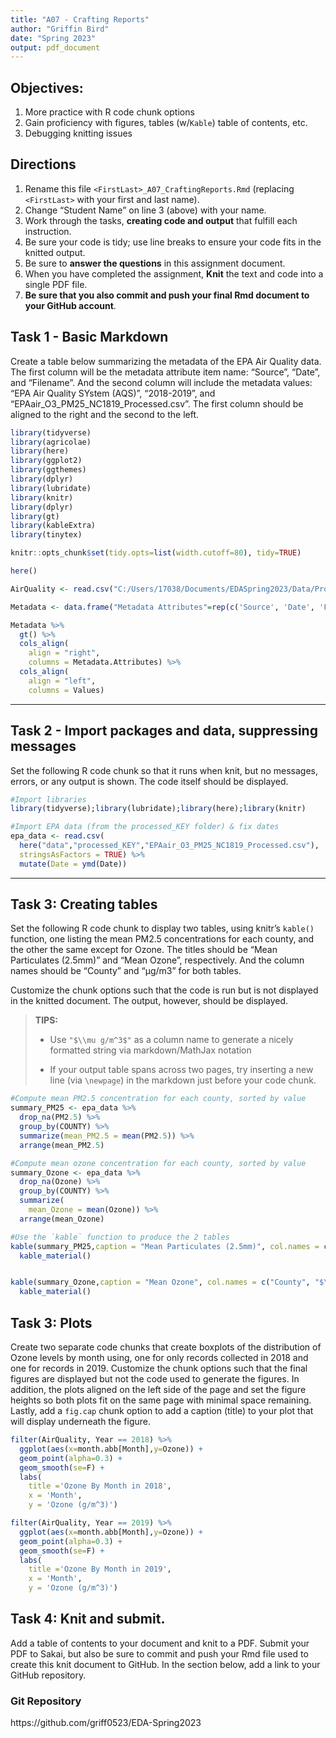 ```yaml
---
title: "A07 - Crafting Reports"
author: "Griffin Bird"
date: "Spring 2023"
output: pdf_document
---
```


## Objectives:

1.  More practice with R code chunk options
1.  Gain proficiency with figures, tables (w/`Kable`) table of contents, etc.
1.  Debugging knitting issues

## Directions

1.  Rename this file `<FirstLast>_A07_CraftingReports.Rmd` (replacing `<FirstLast>` with your first and last name).
1.  Change "Student Name" on line 3 (above) with your name.
1.  Work through the tasks, **creating code and output** that fulfill each instruction.
1.  Be sure your code is tidy; use line breaks to ensure your code fits in the knitted output.
1.  Be sure to **answer the questions** in this assignment document.
1.  When you have completed the assignment, **Knit** the text and code into a single PDF file.
1.  **Be sure that you also commit and push your final Rmd document to your GitHub account**.

## Task 1 - Basic Markdown

Create a table below summarizing the metadata of the EPA Air Quality data. The first column will be the metadata attribute item name: "Source", "Date", and "Filename". And the second column will include the metadata values: "EPA Air Quality SYstem (AQS)", "2018-2019", and "EPAair_O3_PM25_NC1819_Processed.csv". The first column should be aligned to the right and the second to the left.

```r
library(tidyverse)
library(agricolae)
library(here)
library(ggplot2)
library(ggthemes)
library(dplyr)
library(lubridate)
library(knitr)
library(dplyr)
library(gt)
library(kableExtra)
library(tinytex)

knitr::opts_chunk$set(tidy.opts=list(width.cutoff=80), tidy=TRUE)

here()
```

```r
AirQuality <- read.csv("C:/Users/17038/Documents/EDASpring2023/Data/Processed/EPAair_O3_PM25_NC1819_Processed.csv")

Metadata <- data.frame("Metadata Attributes"=rep(c('Source', 'Date', 'Filename')), "Values"=rep(c('EPA Air Quality SYstem (AQS)', '2018-2019', 'EPAair_O3_PM25_NC1819_Processed.csv')))

Metadata %>%
  gt() %>%
  cols_align(
    align = "right",
    columns = Metadata.Attributes) %>%
  cols_align(
    align = "left",
    columns = Values)

```

---

## Task 2 - Import packages and data, suppressing messages

Set the following R code chunk so that it runs when knit, but no messages, errors, or any output is shown. The code itself should be displayed.

```r
#Import libraries
library(tidyverse);library(lubridate);library(here);library(knitr)

#Import EPA data (from the processed_KEY folder) & fix dates
epa_data <- read.csv(
  here("data","processed_KEY","EPAair_O3_PM25_NC1819_Processed.csv"),
  stringsAsFactors = TRUE) %>% 
  mutate(Date = ymd(Date))
```

---

## Task 3: Creating tables

Set the following R code chunk to display two tables, using knitr's `kable()` function, one listing the mean PM2.5 concentrations for each county, and the other the same except for Ozone. The titles should be "Mean Particulates (2.5mm)" and "Mean Ozone", respectively. And the column names should be "County" and "µg/m3" for both tables.

Customize the chunk options such that the code is run but is not displayed in the knitted document. The output, however, should be displayed.

> **TIPS:**
>
> -   Use `"$\\mu g/m^3$"` as a column name to generate a nicely formatted string via markdown/MathJax notation
>
> -   If your output table spans across two pages, try inserting a new line (via `\newpage`) in the markdown just before your code chunk.

```r
#Compute mean PM2.5 concentration for each county, sorted by value
summary_PM25 <- epa_data %>% 
  drop_na(PM2.5) %>% 
  group_by(COUNTY) %>% 
  summarize(mean_PM2.5 = mean(PM2.5)) %>% 
  arrange(mean_PM2.5)

#Compute mean ozone concentration for each county, sorted by value
summary_Ozone <- epa_data %>% 
  drop_na(Ozone) %>% 
  group_by(COUNTY) %>% 
  summarize(
    mean_Ozone = mean(Ozone)) %>% 
  arrange(mean_Ozone)

#Use the `kable` function to produce the 2 tables
kable(summary_PM25,caption = "Mean Particulates (2.5mm)", col.names = c("County", "$\\mu g/m^3$")) %>%
  kable_material()


kable(summary_Ozone,caption = "Mean Ozone", col.names = c("County", "$\\mu g/m^3$")) %>%
  kable_material()
```

\newpage

## Task 3: Plots

Create two separate code chunks that create boxplots of the distribution of Ozone levels by month using, one for only records collected in 2018 and one for records in 2019. Customize the chunk options such that the final figures are displayed but not the code used to generate the figures. In addition, the plots aligned on the left side of the page and set the figure heights so both plots fit on the same page with minimal space remaining. Lastly, add a `fig.cap` chunk option to add a caption (title) to your plot that will display underneath the figure.
```r

filter(AirQuality, Year == 2018) %>%
  ggplot(aes(x=month.abb[Month],y=Ozone)) +
  geom_point(alpha=0.3) +
  geom_smooth(se=F) +
  labs(
    title ='Ozone By Month in 2018',
    x = 'Month',
    y = 'Ozone (g/m^3)')


```

```r

filter(AirQuality, Year == 2019) %>%
  ggplot(aes(x=month.abb[Month],y=Ozone)) +
  geom_point(alpha=0.3) +
  geom_smooth(se=F) +
  labs(
    title ='Ozone By Month in 2019',
    x = 'Month',
    y = 'Ozone (g/m^3)')


```


\newpage

## Task 4: Knit and submit.
Add a table of contents to your document and knit to a PDF. Submit your PDF to Sakai, but also be sure to commit and push your Rmd file used to create this knit document to GitHub. In the section below, add a link to your GitHub repository. 

### Git Repository

https://github.com/griff0523/EDA-Spring2023

